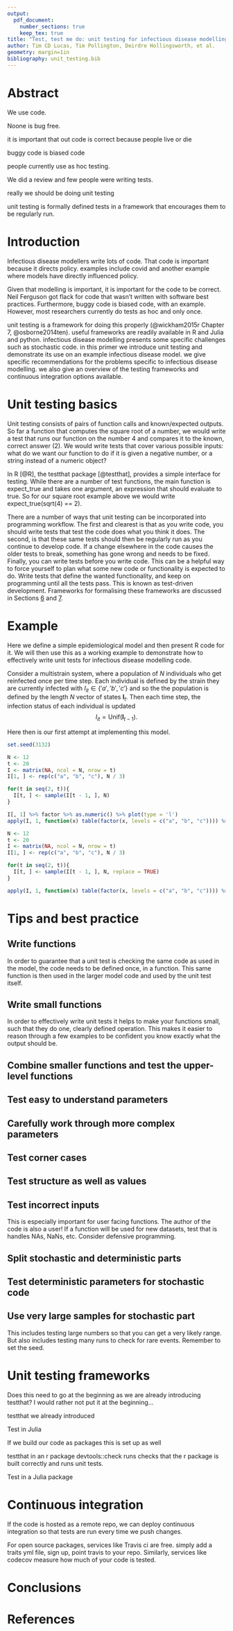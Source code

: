 ```yaml
---
output:
  pdf_document:
    number_sections: true
    keep_tex: true
title: "Test, test me do: unit testing for infectious disease modelling"
author: Tim CD Lucas, Tim Pollington, Deirdre Hollingsworth, et al.
geometry: margin=1in
bibliography: unit_testing.bib
---
```



<!--
To build run
rmarkdown::render('unit_testing.Rmd')
-->



<!--
Title: A beginners guide to unit testing for infectious disease epidemiologists
Title: A guide for effective unit testing for robust, infectious disease code.
-->


<!--
# use covid Ferguson as motivating example.
# https://twitter.com/neil_ferguson/status/1241835454707699713?s=19


# good practice
#.   small functions

# what to test
#.  edge cases. 0, others?
  #.  types
#.  dims
#.  bounds


# how to test random
#.   non random pars. p= 0
#.   separate the random bit
#.   large numbers and bounds
#.   Test for rare events again with large number


# frameworks
#.  testthat and packages
#.  test in Julia
#.  add python

# continuous integration
-->


# Abstract

We use code.

Noone is bug free.

it is important that out code is correct because people live or die

buggy code is biased code

people currently use as hoc testing.

We did a review and few people were writing tests.

really we should be doing unit testing

unit testing is formally defined tests in a framework that encourages them to be regularly run.

# Introduction

Infectious disease modellers write lots of code.
That code is important because it directs policy.
examples include covid and another example where models have directly influenced policy.

Given that modelling is important, it is important for the code to be correct.
Neil Ferguson got flack for code that wasn't written with software best practices.
Furthermore, buggy code is biased code, with an example.
However, most researchers currently do tests as hoc and only once.

unit testing is a framework for doing this properly (@wickham2015r Chapter 7, @osborne2014ten).
useful frameworks are readily available in R and Julia and python.
infectious disease modelling presents some specific challenges such as stochastic code.
in this primer we introduce unit testing and demonstrate its use on an example infectious disease model.
we give specific recommendations for the problems specific to infectious disease modelling.
we also give an overview of the testing frameworks and continuous integration options available.


# Unit testing basics


Unit testing consists of pairs of function calls and known/expected outputs.
So far a function that computes the square root of a number, we would write a test that runs our function on the number 4 and compares it to the known, correct answer (2).
We would write tests that cover various possible inputs: what do we want our function to do if it is given a negative number, or a string instead of a numeric object?

In R [@R], the testthat package [@testthat], provides a simple interface for testing.
While there are a number of test functions, the main function is expect_true and takes one argument, an expression that should evaluate to true.
So for our square root example above we would write expect_true(sqrt(4) == 2).

There are a number of ways that unit testing can be incorporated into programming workflow.
The first and clearest is that as you write code, you should write tests that test the code does what you think it does.
The second, is that these same tests should then be regularly run as you continue to develop code.
If a change elsewhere in the code causes the older tests to break, something has gone wrong and needs to be fixed.
Finally, you can write tests before you write code.
This can be a helpful way to force yourself to plan what some new code or functionality is expected to do.
Write tests that define the wanted functionality, and keep on programming until all the tests pass.
This is known as test-driven development.
Frameworks for formalising these frameworks are discussed in Sections [6](frameworks) and [7](ci).



# Example

<!--
# this example should
#  demonstrate that bugs can be subtle
#  Have elements that are fixable by all the ideas later
-->

Here we define a simple epidemiological model and then present R code for it.
We will then use this as a working example to demonstrate how to effectively write unit tests for infectious disease modelling code.

Consider a multistrain system, where a population of $N$ individuals who get reinfected once per time step.
Each individual is defined by the strain they are currently infected with $I_{it} \in \{'a', 'b', 'c'\}$ and so the the population is defined by the length $N$ vector of states $\mathbf{I}_t$.
Then each time step, the infection status of each individual is updated
$$I_{it} = \text{Unif}(\mathbf{I}_{t-1}).$$

Here then is our first attempt at implementing this model.

```r
set.seed(3132)
```


```r
N <- 12
t <- 20
I <- matrix(NA, ncol = N, nrow = t)
I[1, ] <- rep(c("a", "b", "c"), N / 3)

for(t in seq(2, t)){
  I[t, ] <- sample(I[t - 1, ], N)
}
```



```r
I[, 1] %>% factor %>% as.numeric() %>% plot(type = 'l')
apply(I, 1, function(x) table(factor(x, levels = c("a", "b", "c")))) %>% t %>% matplot(type = 'l')

```



```r
N <- 12
t <- 20
I <- matrix(NA, ncol = N, nrow = t)
I[1, ] <- rep(c("a", "b", "c"), N / 3)

for(t in seq(2, t)){
  I[t, ] <- sample(I[t - 1, ], N, replace = TRUE)
}
```


```r
apply(I, 1, function(x) table(factor(x, levels = c("a", "b", "c")))) %>% t %>% matplot(type = 'l')
```

# Tips and best practice

## Write functions

In order to guarantee that a unit test is checking the same code as used in the model, the code needs to be defined once, in a function.
This same function is then used in the larger model code and used by the unit test itself.

## Write small functions

In order to effectively write unit tests it helps to make your functions small, such that they do one, clearly defined operation.
This makes it easier to reason through a few examples to be confident you know exactly what the output should be.

## Combine smaller functions and test the upper-level functions



## Test easy to understand parameters



## Carefully work through more complex parameters

## Test corner cases

## Test structure as well as values


## Test incorrect inputs

This is especially important for user facing functions.
The author of the code is also a user!
If a function will be used for new datasets, test that is handles NAs, NaNs, etc.
Consider defensive programming.

## Split stochastic and deterministic parts

## Test deterministic parameters for stochastic code

## Use very large samples for stochastic part

This includes testing large numbers so that you can get a very likely range.
But also includes testing many runs to check for rare events.
Remember to set the seed.





# Unit testing frameworks {#frameworks}

Does this need to go at the beginning as we are already introducing testthat? I would rather not put it at the beginning...

testthat we already introduced

Test in Julia

If we build our code as packages this is set up as well

testthat in an r package
devtools::check runs checks that the r package is built correctly and runs unit tests.

Test in a Julia package


# Continuous integration {#ci}

If the code is hosted as a remote repo, we can deploy continuous integration so that tests are run every time we push changes.

For open source packages, services like Travis ci are free.
simply add a traits yml file, sign up, point travis to your repo.
Similarly, services like codecov measure how much of your code is tested.




# Conclusions


# References
